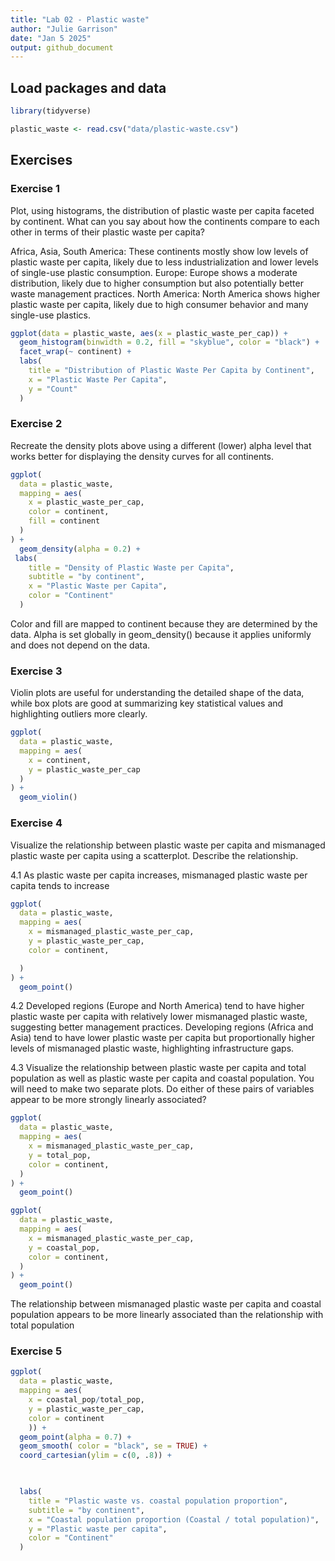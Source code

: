```yaml
---
title: "Lab 02 - Plastic waste"
author: "Julie Garrison"
date: "Jan 5 2025"
output: github_document
---
```


## Load packages and data

```r
library(tidyverse) 
```

```r
plastic_waste <- read.csv("data/plastic-waste.csv")
```

## Exercises

### Exercise 1

Plot, using histograms, the distribution of plastic waste per capita faceted by continent. What can you say about how the continents compare to each other in terms of their plastic waste per capita?

Africa, Asia, South America: These continents mostly show low levels of plastic waste per capita, likely due to less industrialization and lower levels of single-use plastic consumption.
Europe: Europe shows a moderate distribution, likely due to higher consumption but also potentially better waste management practices.
North America: North America shows higher plastic waste per capita, likely due to high consumer behavior and many single-use plastics.

```r
ggplot(data = plastic_waste, aes(x = plastic_waste_per_cap)) +
  geom_histogram(binwidth = 0.2, fill = "skyblue", color = "black") +
  facet_wrap(~ continent) +
  labs(
    title = "Distribution of Plastic Waste Per Capita by Continent",
    x = "Plastic Waste Per Capita",
    y = "Count"
  )

```

### Exercise 2
Recreate the density plots above using a different (lower) alpha level that works better for displaying the density curves for all continents.
```r
ggplot(
  data = plastic_waste,
  mapping = aes(
    x = plastic_waste_per_cap,
    color = continent,
    fill = continent
  )
) +
  geom_density(alpha = 0.2) +
 labs(
    title = "Density of Plastic Waste per Capita",
    subtitle = "by continent",
    x = "Plastic Waste per Capita",
    color = "Continent"
  )
```

Color and fill are mapped to continent because they are determined by the data. Alpha is set globally in geom_density() because it applies uniformly and does not depend on the data.

### Exercise 3

Violin plots are useful for understanding the detailed shape of the data, while box plots are good at summarizing key statistical values and highlighting outliers more clearly.


```r
ggplot(
  data = plastic_waste,
  mapping = aes(
    x = continent,
    y = plastic_waste_per_cap
  )
) +
  geom_violin()
```

### Exercise 4

Visualize the relationship between plastic waste per capita and mismanaged plastic waste per capita using a scatterplot. Describe the relationship.

4.1 
As plastic waste per capita increases, mismanaged plastic waste per capita tends to increase

```r
ggplot(
  data = plastic_waste,
  mapping = aes(
    x = mismanaged_plastic_waste_per_cap,
    y = plastic_waste_per_cap,
    color = continent,

  )
) +
  geom_point()
```

4.2
Developed regions (Europe and North America) tend to have higher plastic waste per capita with relatively lower mismanaged plastic waste, suggesting better management practices.
Developing regions (Africa and Asia) tend to have lower plastic waste per capita but proportionally higher levels of mismanaged plastic waste, highlighting infrastructure gaps.

4.3
Visualize the relationship between plastic waste per capita and total population as well as plastic waste per capita and coastal population. You will need to make two separate plots. Do either of these pairs of variables appear to be more strongly linearly associated?
```r
ggplot(
  data = plastic_waste,
  mapping = aes(
    x = mismanaged_plastic_waste_per_cap,
    y = total_pop,
    color = continent,
  )
) +
  geom_point()

ggplot(
  data = plastic_waste,
  mapping = aes(
    x = mismanaged_plastic_waste_per_cap,
    y = coastal_pop,
    color = continent,
  )
) +
  geom_point()
```

The relationship between mismanaged plastic waste per capita and coastal population appears to be more linearly associated than the relationship with total population

### Exercise 5



```r
ggplot(
  data = plastic_waste, 
  mapping = aes(
    x = coastal_pop/total_pop, 
    y = plastic_waste_per_cap, 
    color = continent
    )) +
  geom_point(alpha = 0.7) +
  geom_smooth( color = "black", se = TRUE) +
  coord_cartesian(ylim = c(0, .8)) +

  

  labs(
    title = "Plastic waste vs. coastal population proportion",
    subtitle = "by continent",
    x = "Coastal population proportion (Coastal / total population)",
    y = "Plastic waste per capita",
    color = "Continent"
  )
```


